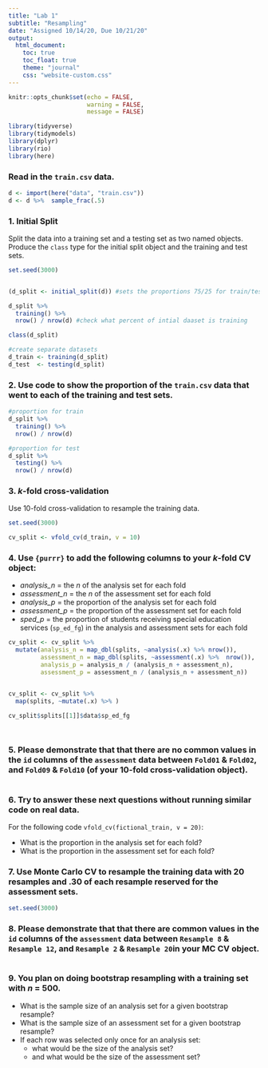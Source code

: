 ```yaml
---
title: "Lab 1"
subtitle: "Resampling"
date: "Assigned 10/14/20, Due 10/21/20"
output:
  html_document: 
    toc: true
    toc_float: true
    theme: "journal"
    css: "website-custom.css"
---
```


```r
knitr::opts_chunk$set(echo = FALSE,
                      warning = FALSE,
                      message = FALSE)

library(tidyverse)
library(tidymodels)
library(dplyr)
library(rio)
library(here)

```

### Read in the `train.csv` data.

```r

d <- import(here("data", "train.csv"))
d <- d %>%  sample_frac(.5)


```

### 1. Initial Split

Split the data into a training set and a testing set as two named objects. Produce the `class` type for the initial split object and the training and test sets.

```r

set.seed(3000)


(d_split <- initial_split(d)) #sets the proportions 75/25 for train/test

d_split %>% 
  training() %>% 
  nrow() / nrow(d) #check what percent of intial daaset is training

class(d_split)

#create separate datasets
d_train <- training(d_split)
d_test  <- testing(d_split)

```

### 2. Use code to show the proportion of the `train.csv` data that went to each of the training and test sets.

```r
#proportion for train
d_split %>% 
  training() %>% 
  nrow() / nrow(d) 

#proportion for test
d_split %>% 
  testing() %>% 
  nrow() / nrow(d) 

```

### 3. *k*-fold cross-validation

Use 10-fold cross-validation to resample the training data.

```r
set.seed(3000)

cv_split <- vfold_cv(d_train, v = 10)


```

### 4. Use `{purrr}` to add the following columns to your *k*-fold CV object:
* *analysis_n* = the *n* of the analysis set for each fold
* *assessment_n* = the *n* of the assessment set for each fold
* *analysis_p* = the proportion of the analysis set for each fold
* *assessment_p* = the proportion of the assessment set for each fold
* *sped_p* = the proportion of students receiving special education services (`sp_ed_fg`) in the analysis and assessment sets for each fold

```r

cv_split <- cv_split %>%
  mutate(analysis_n = map_dbl(splits, ~analysis(.x) %>% nrow()),
         assessment_n = map_dbl(splits, ~assessment(.x) %>%  nrow()),
         analysis_p = analysis_n / (analysis_n + assessment_n),
         assessment_p = assessment_n / (analysis_n + assessment_n))


cv_split <- cv_split %>% 
  map(splits, ~mutate(.x) %>% )

cv_split$splits[[1]]$data$sp_ed_fg




```

### 5. Please demonstrate that that there are **no** common values in the `id` columns of the `assessment` data between `Fold01` & `Fold02`, and `Fold09` & `Fold10` (of your 10-fold cross-validation object).

```r



```

### 6. Try to answer these next questions without running similar code on real data.

For the following code `vfold_cv(fictional_train, v = 20)`:

* What is the proportion in the analysis set for each fold?
* What is the proportion in the assessment set for each fold?

### 7. Use Monte Carlo CV to resample the training data with 20 resamples and .30 of each resample reserved for the assessment sets.

```r
set.seed(3000)


```

### 8. Please demonstrate that that there **are** common values in the `id` columns of the `assessment` data between `Resample 8` & `Resample 12`, and `Resample 2` & `Resample 20`in your MC CV object.

```r


```

### 9. You plan on doing bootstrap resampling with a training set with *n* = 500.

* What is the sample size of an analysis set for a given bootstrap resample?
* What is the sample size of an assessment set for a given bootstrap resample?
* If each row was selected only once for an analysis set:
  + what would be the size of the analysis set?
  + and what would be the size of the assessment set?
  
